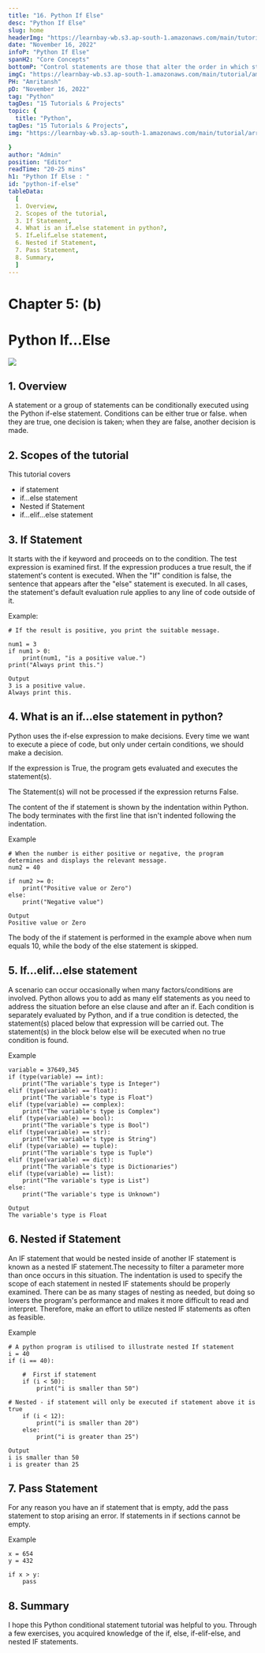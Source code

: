 ```yaml
---
title: "16. Python If Else"
desc: "Python If Else"
slug: home
headerImg: "https://learnbay-wb.s3.ap-south-1.amazonaws.com/main/tutorial/python.png"
date: "November 16, 2022"
infoP: "Python If Else"
spanH2: "Core Concepts"
bottomP: "Control statements are those that alter the order in which statements are executed. Control statements for loops change how they usually run."
imgC: "https://learnbay-wb.s3.ap-south-1.amazonaws.com/main/tutorial/amritansh.png"
PH: "Amritansh"
pD: "November 16, 2022"
tag: "Python"
tagDes: "15 Tutorials & Projects"
topic: {
  title: "Python",
tagDes: "15 Tutorials & Projects",
img: "https://learnbay-wb.s3.ap-south-1.amazonaws.com/main/tutorial/arrow.png"

}
author: "Admin"
position: "Editor"
readTime: "20-25 mins"
h1: "Python If Else : "
id: "python-if-else"
tableData:
  [
  1. Overview,
  2. Scopes of the tutorial,  
  3. If Statement,  
  4. What is an if…else statement in python?,  
  5. If…elif…else statement,
  6. Nested if Statement,
  7. Pass Statement,
  8. Summary,
  ]
---
```



# **Chapter 5: (b)**


# **Python If…Else**


<img src="https://learnbay-wb.s3.ap-south-1.amazonaws.com/main/tutorial/python+if+else.jpg"></img>



## 1. Overview

A statement or a group of statements can be conditionally executed using the Python if-else statement. Conditions can be either true or false. when they are true, one decision is taken; when they are false, another decision is made.


## 2. Scopes of the tutorial

This tutorial covers



* if statement
* if…else statement
* Nested if Statement
* if…elif…else statement


## 3. If Statement

It starts with the if keyword and proceeds on to the condition. The test expression is examined first. If the expression produces a true result, the if statement's content is executed. When the "If" condition is false, the sentence that appears after the "else" statement is executed. In all cases, the statement's default evaluation rule applies to any line of code outside of it.

Example:


```
# If the result is positive, you print the suitable message.

num1 = 3
if num1 > 0:
    print(num1, "is a positive value.")
print("Always print this.")

Output
3 is a positive value.
Always print this.
```



## 4. What is an if…else statement in python?

Python uses the if-else expression to make decisions. Every time we want to execute a piece of code, but only under certain conditions, we should make a decision.

If the expression is True, the program gets evaluated and executes the statement(s).

The Statement(s) will not be processed if the expression returns False.

The content of the if statement is shown by the indentation within Python. The body terminates with the first line that isn't indented following the indentation.

Example


```
# When the number is either positive or negative, the program determines and displays the relevant message.
num2 = 40

if num2 >= 0:
    print("Positive value or Zero")
else:
    print("Negative value")

Output
Positive value or Zero
```


The body of the if statement is performed in the example above when num equals 10, while the body of the else statement is skipped.


## 5. If…elif…else statement

A scenario can occur occasionally when many factors/conditions are involved. Python allows you to add as many elif statements as you need to address the situation before an else clause and after an if. Each condition is separately evaluated by Python, and if a true condition is detected, the statement(s) placed below that expression will be carried out. The statement(s) in the block below else will be executed when no true condition is found.

Example


```
variable = 37649,345
if (type(variable) == int):
    print("The variable's type is Integer")
elif (type(variable) == float):
    print("The variable's type is Float")
elif (type(variable) == complex):
    print("The variable's type is Complex")
elif (type(variable) == bool):
    print("The variable's type is Bool")
elif (type(variable) == str):
    print("The variable's type is String")
elif (type(variable) == tuple):
    print("The variable's type is Tuple")
elif (type(variable) == dict):
    print("The variable's type is Dictionaries")
elif (type(variable) == list):
    print("The variable's type is List")
else:
    print("The variable's type is Unknown")

Output
The variable's type is Float
```



## 6. Nested if Statement

An IF statement that would be nested inside of another IF statement is known as a nested IF statement.The necessity to filter a parameter more than once occurs in this situation. The indentation is used to specify the scope of each statement in nested IF statements should be properly examined. There can be as many stages of nesting as needed, but doing so lowers the program's performance and makes it more difficult to read and interpret. Therefore, make an effort to utilize nested IF statements as often as feasible.

Example


```
# A python program is utilised to illustrate nested If statement
i = 40
if (i == 40):
    
    #  First if statement
    if (i < 50):
        print("i is smaller than 50")
          
# Nested - if statement will only be executed if statement above it is true
    if (i < 12):
        print("i is smaller than 20")
    else:
        print("i is greater than 25")

Output
i is smaller than 50
i is greater than 25
```



## 7. Pass Statement

For any reason you have an if statement that is empty, add the pass statement to stop arising an error. If statements in if sections cannot be empty.

Example


```
x = 654
y = 432

if x > y:
	pass
```



## 8. Summary

I hope this Python conditional statement tutorial was helpful to you. Through a few exercises, you acquired knowledge of the if, else, if-elif-else, and nested IF statements.


